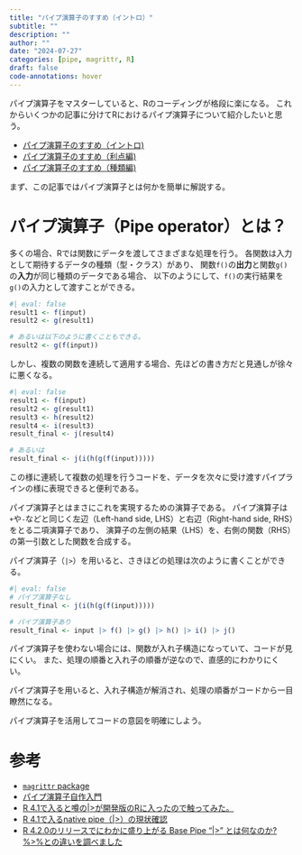 ```yaml
---
title: "パイプ演算子のすすめ（イントロ）"
subtitle: ""
description: ""
author: ""
date: "2024-07-27"
categories: [pipe, magrittr, R]
draft: false
code-annotations: hover
---
```


パイプ演算子をマスターしていると、Rのコーディングが格段に楽になる。
これからいくつかの記事に分けてRにおけるパイプ演算子について紹介したいと思う。

:::{.callout-note title="関連記事"}

- [パイプ演算子のすすめ（イントロ)](../2024-07-27-r-pipe)
- [パイプ演算子のすすめ（利点編)](../2024-07-27-r-pipe1)
- [パイプ演算子のすすめ（種類編)](../2024-07-27-r-pipe2)

:::

まず、この記事ではパイプ演算子とは何かを簡単に解説する。

# パイプ演算子（Pipe operator）とは？

多くの場合、Rでは関数にデータを渡してさまざまな処理を行う。
各関数は入力として期待するデータの種類（型・クラス）があり、
関数`f()`の**出力**と関数`g()`の**入力**が同じ種類のデータである場合、
以下のようにして、`f()`の実行結果を`g()`の入力として渡すことができる。

```r
#| eval: false
result1 <- f(input)
result2 <- g(result1)

# あるいは以下のように書くこともできる。
result2 <- g(f(input))
```

しかし、複数の関数を連続して適用する場合、先ほどの書き方だと見通しが徐々に悪くなる。

```r
#| eval: false
result1 <- f(input)
result2 <- g(result1)
result3 <- h(result2)
result4 <- i(result3)
result_final <- j(result4)

# あるいは
result_final <- j(i(h(g(f(input)))))
```

この様に連続して複数の処理を行うコードを、データを次々に受け渡すパイプラインの様に表現できると便利である。

パイプ演算子とはまさにこれを実現するための演算子である。
パイプ演算子は`+`や`-`などと同じく左辺（Left-hand side, LHS）と右辺（Right-hand side, RHS）をとる二項演算子であり、
演算子の左側の結果（LHS）を、右側の関数（RHS）の第一引数とした関数を合成する。

パイプ演算子（`|>`）を用いると、さきほどの処理は次のように書くことができる。

```r
#| eval: false
# パイプ演算子なし
result_final <- j(i(h(g(f(input)))))

# パイプ演算子あり
result_final <- input |> f() |> g() |> h() |> i() |> j()
```

パイプ演算子を使わない場合には、関数が入れ子構造になっていて、コードが見にくい。
また、処理の順番と入れ子の順番が逆なので、直感的にわかりにくい。

パイプ演算子を用いると、入れ子構造が解消され、処理の順番がコードから一目瞭然になる。

:::{.callout-important}
パイプ演算子を活用してコードの意図を明確にしよう。
:::

# 参考

- [`magrittr` package](https://magrittr.tidyverse.org/index.html)
- [パイプ演算子自作入門](https://www.google.com/url?sa=t&source=web&rct=j&opi=89978449&url=https://igjit.github.io/slides/2018/01/tiny_pipe/&ved=2ahUKEwjEuK3rh72HAxUUk68BHVN-AQ0QFnoECC0QAQ&usg=AOvVaw1VcYIba0yEOihJLTPRtEhI)
- [R 4.1で入ると噂の|>が開発版のRに入ったので触ってみた。](https://notchained.hatenablog.com/entry/2020/12/05/004702)
- [R 4.1で入るnative pipe（|>）の現状確認](https://notchained.hatenablog.com/entry/2021/04/29/204046)
- [ R 4.2.0のリリースでにわかに盛り上がる Base Pipe “|>” とは何なのか? %>%との違いを調べました](https://excel2rlang.com/base-pipe-r420/)

